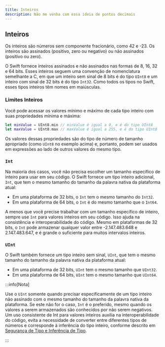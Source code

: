 ```yaml
---
title: Inteiros
description: Não me venha com essa ideia de pontos decimais
---
```


## Inteiros

Os inteiros são números sem componente fracionário, como 42 e -23. Os inteiros são assinados (positivo, zero ou negativo) ou não assinados (positivo ou zero).

O Swift fornece inteiros assinados e não assinados nas formas de 8, 16, 32 e 64 bits. Esses inteiros seguem uma convenção de nomenclatura semelhante a C, em que um inteiro sem sinal de 8 bits é do tipo `UInt8` e um inteiro com sinal de 32 bits é do tipo `Int32`. Como todos os tipos no Swift, esses tipos inteiros têm nomes em maiúsculas.

### Limites Inteiros

Você pode acessar os valores mínimo e máximo de cada tipo inteiro com suas propriedades mínima e máxima:

```swift
let minValue = UInt8.min // minValue é igual a 0, e é do tipo UInt8
let maxValue = UInt8.max // maxValue é igual a 255, e é do tipo UInt8
```

Os valores dessas propriedades são do tipo de número de tamanho apropriado (como `UInt8` no exemplo acima) e, portanto, podem ser usados em expressões ao lado de outros valores do mesmo tipo.

### `Int`

Na maioria dos casos, você não precisa escolher um tamanho específico de inteiro para usar em seu código. O Swift fornece um tipo inteiro adicional, `Int`, que tem o mesmo tamanho do tamanho da palavra nativa da plataforma atual:

- Em uma plataforma de 32 bits, o `Int` tem o mesmo tamanho do `Int32`.
- Em uma plataforma de 64 bits, o `Int` é do mesmo tamanho que o `Int64`.

A menos que você precise trabalhar com um tamanho específico de inteiro, sempre use `Int` para valores inteiros em seu código. Isso ajuda na consistência e interoperabilidade do código. Mesmo em plataformas de 32 bits, o `Int` pode armazenar qualquer valor entre -2.147.483.648 e 2.147.483.647, e é grande o suficiente para muitos intervalos inteiros.

### `UInt`

O Swift também fornece um tipo inteiro sem sinal, `UInt`, que tem o mesmo tamanho do tamanho da palavra nativa da plataforma atual:

- Em uma plataforma de 32 bits, `UInt` tem o mesmo tamanho que `UInt32`.
- Em uma plataforma de 64 bits, `UInt` tem o mesmo tamanho que `UInt64`.

:::info[Nota]

Use o `UInt` somente quando precisar especificamente de um tipo inteiro não assinado com o mesmo tamanho do tamanho da palavra nativa da plataforma. Se este não for o caso, `Int` é o preferido, mesmo quando os valores a serem armazenados são conhecidos por não serem negativos. Um uso consistente de Int para valores inteiros auxilia na interoperabilidade do código, evita a necessidade de converter entre diferentes tipos de números e corresponde à inferência do tipo inteiro, conforme descrito em [Segurança de Tipo e Inferência de Tipo](./type-safety-and-type-inference.mdx).

:::
